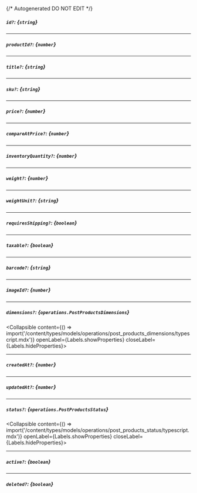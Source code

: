 {/* Autogenerated DO NOT EDIT  */}

##### `id?`: *{`string`}*

---
##### `productId?`: *{`number`}*

---
##### `title?`: *{`string`}*

---
##### `sku?`: *{`string`}*

---
##### `price?`: *{`number`}*

---
##### `compareAtPrice?`: *{`number`}*

---
##### `inventoryQuantity?`: *{`number`}*

---
##### `weight?`: *{`number`}*

---
##### `weightUnit?`: *{`string`}*

---
##### `requiresShipping?`: *{`boolean`}*

---
##### `taxable?`: *{`boolean`}*

---
##### `barcode?`: *{`string`}*

---
##### `imageId?`: *{`number`}*

---
##### `dimensions?`: *{`operations.PostProductsDimensions`}*
<Collapsible content={() => import('/content/types/models/operations/post_products_dimensions/typescript.mdx')} openLabel={Labels.showProperties} closeLabel={Labels.hideProperties}>
</Collapsible>

---
##### `createdAt?`: *{`number`}*

---
##### `updatedAt?`: *{`number`}*

---
##### `status?`: *{`operations.PostProductsStatus`}*
<Collapsible content={() => import('/content/types/models/operations/post_products_status/typescript.mdx')} openLabel={Labels.showProperties} closeLabel={Labels.hideProperties}>
</Collapsible>

---
##### `active?`: *{`boolean`}*

---
##### `deleted?`: *{`boolean`}*


